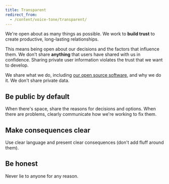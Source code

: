 ```yaml
---
title: Transparent
redirect_from:
  - /content/voice-tone/transparent/
---
```



<Illustration name="Feedback" alt="" size="display" />

We're open about as many things as possible.
We work to **build trust** to create productive, long-lasting relationships.

This means being open about our decisions and the factors that influence them.
We don't share **anything** that users have shared with us in confidence.
Sharing private user information violates the trust that we want to develop.

We share what we do, including [our open source software](https://github.com/kiwicom),
and why we do it.
We don't share private data.

## Be public by default

<Anywhere size="large" />

When there's space, share the reasons for decisions and options.
When there are problems, clearly communicate how we're working to fix them.

## Make consequences clear

<AlertCircle size="large" />

Use clear language and present clear consequences (don't add fluff around them).

## Be honest

<InformationCircle size="large" />

Never lie to anyone for any reason.

